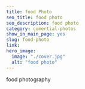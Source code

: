 ---
title: food Photo
seo_title: food photo
seo_description: food photo
category: comertial-photos
show_in_main_page: yes
slug: food-photo
link:
hero_image:
  image: "./cover.jpg"
  alt: "food photo"
---
food photography
